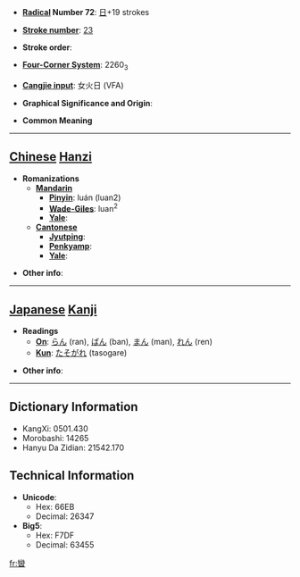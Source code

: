 * '''[[Wiktionary:Chinese radical index| Radical]] Number 72''': [[Wiktionary:Chinese radical index 日|日]]+19 strokes

* '''[[Wiktionary:Chinese total strokes index|Stroke number]]''': [[Wiktionary:Chinese total strokes index 23|23]]

* '''Stroke order''': 

* '''[[Wiktionary:Chinese four corner index|Four-Corner System]]''': 2260<sub>3</sub>

* '''[[Wiktionary:Chinese Cangjie index|Cangjie input]]''': 女火日 (VFA)

* '''Graphical Significance and Origin''': 

* '''Common Meaning'''

----

== [[Chinese]] [[Hanzi]] ==

* '''Romanizations'''
** '''[[Mandarin]]'''
*** '''[[Pinyin]]''': luán (luan2)
*** '''[[Wade-Giles]]''': luan<sup>2</sup>
*** '''[[Yale]]''': 
** '''[[Cantonese]]'''
*** '''[[Jyutping]]''':
*** '''[[Penkyamp]]''': 
*** '''[[Yale]]''': 

* '''Other info''': 

----

== [[Japanese]] [[Kanji]] ==

* '''Readings'''
** '''[[On]]''': [[らん]] (ran), [[ばん]] (ban), [[まん]] (man), [[れん]] (ren)
** '''[[Kun]]''': [[たそがれ]] (tasogare)

* '''Other info''':  

----

== Dictionary Information ==

* KangXi: 0501.430
* Morobashi: 14265
* Hanyu Da Zidian: 21542.170

== Technical Information ==

* '''Unicode''':
** Hex: 66EB
** Decimal: 26347
* '''Big5''':
** Hex: F7DF
** Decimal: 63455

[[fr:曫]]